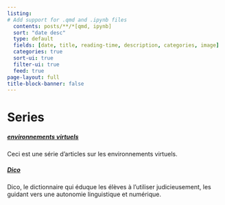```yaml
---
listing:
# Add support for .qmd and .ipynb files
  contents: posts/**/*[qmd, ipynb]
  sort: "date desc"
  type: default
  fields: [date, title, reading-time, description, categories, image]
  categories: true
  sort-ui: true
  filter-ui: true
  feed: true
page-layout: full
title-block-banner: false
---
```



# Series

##### [environnements virtuels](env-series.html)
Ceci est une série d'articles sur les environnements virtuels.

##### [Dico](dico-series.html)
Dico, le dictionnaire qui éduque les élèves à l'utiliser judicieusement, les guidant vers une autonomie linguistique et numérique.

<br>
<br>